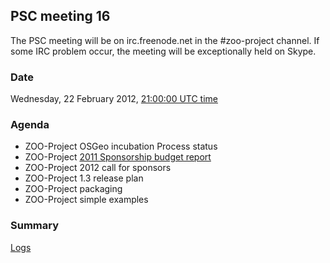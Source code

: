 
== PSC meeting 16 ==

The PSC meeting will be on irc.freenode.net in the  #zoo-project channel. If some IRC problem occur, the meeting will be exceptionally held on Skype. 

=== Date ===

Wednesday, 22 February 2012, [http://www.timeanddate.com/worldclock/fixedtime.html?year=2012&month=2&day=22&hour=21&min=0&sec=0 21:00:00 UTC time]

=== Agenda ===

*ZOO-Project OSGeo incubation Process status
*ZOO-Project [http://gisws.media.osaka-cu.ac.jp/pipermail/zoo-psc/2012-January/000472.html 2011 Sponsorship budget report]
*ZOO-Project 2012 call for sponsors
*ZOO-Project 1.3 release plan
*ZOO-Project packaging
*ZOO-Project simple examples

=== Summary ===

[http://zoo-project.org/irclogs/zoo-psc-201202.log Logs]



{{TracNotice|{{PAGENAME}}}}